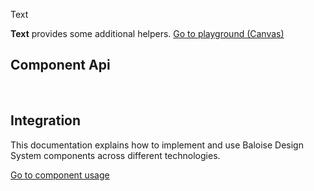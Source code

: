 
<bal-doc-banner id="story--components-typography-text--basic" >Text</bal-doc-banner>

<bal-doc-lead>
  <b>Text</b> provides some additional helpers.
</bal-doc-lead>

<Canvas withSource="open">
  <Story id="components-typography-text--basic" />
</Canvas>

<bal-doc-app>
  <bal-button-group class="mb-large" position="center">
    <a class="button is-primary" href="?path=/story/components-typography-text--basic">
      Go to playground (Canvas)
    </a>
    <bal-doc-code-sandbox
      framework="angular"
      template={Basic.parameters.docs.source.code}
      modules="text"
    ></bal-doc-code-sandbox>
    <bal-doc-code-sandbox
      framework="html"
      template={Basic.parameters.docs.source.code}
      modules="text"
    ></bal-doc-code-sandbox>
  </bal-button-group>
</bal-doc-app>

## Component Api

<Description markdown={readme} />

<br />

## Integration

This documentation explains how to implement and use Baloise Design System components across different technologies.

<a class="button is-primary" href="?path=/docs/development-components--page">
  Go to component usage
</a>


<Description markdown={theming} />


<Description markdown={testing} />

<bal-doc-github link="/components/typography/bal-text/stories/bal-text.docs.mdx"></bal-doc-github>
